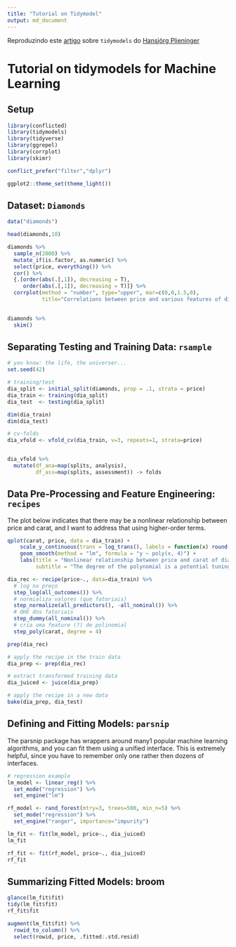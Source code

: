 ```yaml
---
title: "Tutorial on Tidymodel"
output: md_document
---
```


Reproduzindo este [artigo](https://hansjoerg.me/2020/02/09/tidymodels-for-machine-learning/) sobre `tidymodels` do [Hansjörg Plieninger](https://hansjoerg.me/page/about/)

# Tutorial on tidymodels for Machine Learning

## Setup

```r
library(conflicted)
library(tidymodels)
library(tidyverse)
library(ggrepel)
library(corrplot)
library(skimr)

conflict_prefer("filter","dplyr")

ggplot2::theme_set(theme_light())
```

## Dataset: `Diamonds`

```r

data("diamonds")

head(diamonds,10)

diamonds %>% 
  sample_n(2000) %>% 
  mutate_if(is.factor, as.numeric) %>% 
  select(price, everything()) %>% 
  cor() %>% 
  {.[order(abs(.[,1]), decreasing = T),
     order(abs(.[,1]), decreasing = T)]} %>% 
  corrplot(method = "number", type="upper", mar=c(0,0,1.5,0), 
           title="Correlations between price and various features of diamonds")
  

```

```r

diamonds %>% 
  skim()

```


## Separating Testing and Training Data: `rsample`

```r
# you know: the life, the universer... 
set.seed(42)

# training/test
dia_split <- initial_split(diamonds, prop = .1, strata = price)
dia_train <- training(dia_split)
dia_test  <- testing(dia_split)

dim(dia_train)
dim(dia_test)

# cv-folds
dia_vfold <- vfold_cv(dia_train, v=3, repeats=1, strata=price)


dia_vfold %>% 
  mutate(df_ana=map(splits, analysis),
         df_ass=map(splits, assessment)) -> folds


```

## Data Pre-Processing and Feature Engineering: `recipes`

The plot below indicates that there may be a nonlinear relationship between price and carat, and I want to address that using higher-order terms.

```r
qplot(carat, price, data = dia_train) +
    scale_y_continuous(trans = log_trans(), labels = function(x) round(x, -2)) +
    geom_smooth(method = "lm", formula = "y ~ poly(x, 4)") +
    labs(title = "Nonlinear relationship between price and carat of diamonds",
         subtitle = "The degree of the polynomial is a potential tuning parameter")
```

```r
dia_rec <- recipe(price~., data=dia_train) %>% 
  # log no preço
  step_log(all_outcomes()) %>% 
  # normializa valores (que fatoriais)
  step_normalize(all_predictors(), -all_nominal()) %>% 
  # OHE dos fatoriais
  step_dummy(all_nominal()) %>% 
  # cria uma feature (?) de polinomial
  step_poly(carat, degree = 4)

prep(dia_rec)

```

```r

# apply the recipe in the train data
dia_prep <- prep(dia_rec)

# extract transformed training data
dia_juiced <- juice(dia_prep)

# apply the recipe in a new data
bake(dia_prep, dia_test)

```

## Defining and Fitting Models: `parsnip`

The parsnip package has wrappers around many1 popular machine learning algorithms, and you can fit them using a unified interface. This is extremely helpful, since you have to remember only one rather then dozens of interfaces.

```r

# regression example
lm_model <- linear_reg() %>% 
  set_mode("regression") %>% 
  set_engine("lm")

rf_model <- rand_forest(mtry=3, trees=500, min_n=5) %>% 
  set_mode("regression") %>% 
  set_engine("ranger", importance="impurity")

```

```r

lm_fit <- fit(lm_model, price~., dia_juiced)
lm_fit

rf_fit <- fit(rf_model, price~., dia_juiced)
rf_fit
```

## Summarizing Fitted Models: broom


```r

glance(lm_fit$fit)
tidy(lm_fit$fit)
rf_fit$fit

augment(lm_fit$fit) %>% 
  rowid_to_column() %>% 
  select(rowid, price, .fitted:.std.resid)






```


